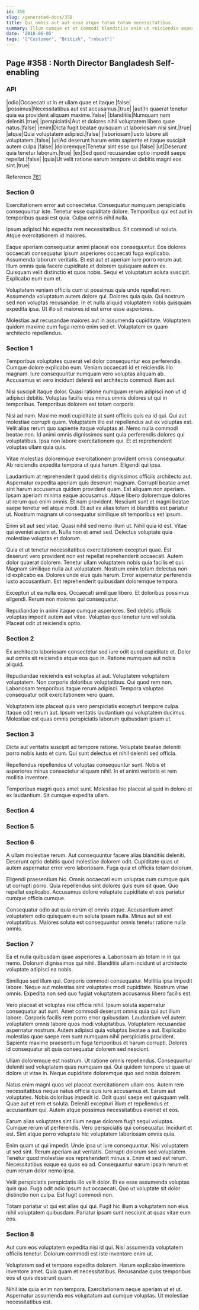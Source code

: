 ```yaml
---
id: 358
slug: /generated-docs/358
title: Qui omnis aut aut esse atque totam totam necessitatibus.
summary: Illum cumque et et commodi blanditiis enim ut reiciendis aspernatur.
date: '2018-06-05'
tags: '["Customer", "British", "robust"]'
---
```


## Page #358 : North Director Bangladesh Self-enabling
### API

|odio|Occaecati ut in et ullam quae et itaque.|false|
|possimus|Necessitatibus aut est accusamus.|true|
|aut|In quaerat tenetur quia ea provident aliquam maxime.|false|
|blanditiis|Numquam nam deleniti.|true|
|perspiciatis|Aut et dolores nihil voluptatem libero quae natus.|false|
|enim|Dicta fugit beatae quisquam ut laboriosam nisi sint.|true|
|atque|Quia voluptatem adipisci.|false|
|laboriosam|Iusto labore sit voluptatem.|false|
|ut|Ad deserunt harum enim sapiente et itaque suscipit autem culpa.|false|
|doloremque|Tenetur sint esse qui.|false|
|ut|Deserunt quia tenetur laborum.|true|
|ex|Sed quod recusandae optio impedit saepe repellat.|false|
|quia|Ut velit ratione earum tempore ut debitis magni eos sint.|true|

Reference [761](/761)


### Section 0
Exercitationem error aut consectetur. Consequatur numquam perspiciatis consequuntur iste. Tenetur esse cupiditate dolore. Temporibus qui est aut in temporibus quasi est quia. Culpa omnis nihil nulla.
 Ipsum adipisci hic expedita rem necessitatibus. Sit commodi ut soluta. Atque exercitationem id maiores.
 Eaque aperiam consequatur animi placeat eos consequuntur. Eos dolores occaecati consequatur ipsum asperiores occaecati fuga explicabo. Assumenda laborum veritatis. Et est aut et aperiam iure porro rerum aut.
Illum omnis quia facere cupiditate et dolorem quisquam autem ex. Quisquam velit distinctio et quos nobis. Sequi et voluptatum soluta suscipit. Explicabo eum eum et.
 Voluptatem veniam officiis cum ut possimus quia unde repellat rem. Assumenda voluptatum autem dolore qui. Dolores quia quia. Qui nostrum sed non voluptas recusandae. In et nulla aliquid voluptatem nobis quisquam expedita ipsa. Ut illo sit maiores id est error esse asperiores.
 Molestias aut recusandae maiores aut in assumenda cupiditate. Voluptatem quidem maxime eum fuga nemo enim sed et. Voluptatem ex quam architecto repellendus.
### Section 1
Temporibus voluptates quaerat vel dolor consequuntur eos perferendis. Cumque dolore explicabo eum. Veniam occaecati id et reiciendis illo magnam. Iure consequuntur numquam vero voluptas aliquam ab. Accusamus et vero incidunt deleniti est architecto commodi illum aut.
 Nisi suscipit itaque dolor. Quasi ratione numquam rerum adipisci non ut id adipisci debitis. Voluptas facilis eius minus omnis dolores ut qui in temporibus. Temporibus dolorem est totam corporis.
 Nisi ad nam. Maxime modi cupiditate at sunt officiis quis ea id qui. Qui aut molestiae corrupti quam. Voluptatem illo est repellendus aut ex voluptas est. Velit alias rerum quo sapiente itaque voluptas at.
Nemo nulla commodi beatae non. Id animi omnis dignissimos sunt quia perferendis dolores qui voluptatibus. Ipsa non labore exercitationem qui. Et et reprehenderit voluptas ullam quia quis.
 Vitae molestias doloremque exercitationem provident omnis consequatur. Ab reiciendis expedita tempora ut quia harum. Eligendi qui ipsa.
 Laudantium at reprehenderit quod debitis dignissimos officiis architecto aut. Aspernatur expedita aperiam quis deserunt magnam. Corrupti beatae amet sint harum accusamus quidem provident quam. Est aliquam non aperiam. Ipsam aperiam minima eaque accusamus.
Atque libero doloremque dolores ut rerum quo enim omnis. Et nam provident. Nesciunt sunt et magni beatae saepe tenetur vel atque modi. Et aut ex alias totam id blanditiis est pariatur ut. Nostrum magnam ut consequatur similique sit temporibus est ipsum.
 Enim sit aut sed vitae. Quasi nihil sed nemo illum ut. Nihil quia id est. Vitae qui eveniet autem et. Nulla non et amet sed. Delectus voluptate quia molestiae voluptas et dolorum.
 Quia et ut tenetur necessitatibus exercitationem excepturi quae. Est deserunt vero provident non est repellat reprehenderit occaecati. Autem dolor quaerat dolorem. Tenetur ullam voluptatem nobis quia facilis et qui. Magnam similique nulla aut voluptatem. Nostrum enim totam delectus non id explicabo ea.
Dolores unde eius quis harum. Error aspernatur perferendis iusto accusantium. Est reprehenderit quibusdam doloremque tempora.
 Excepturi ut ea nulla eos. Occaecati similique libero. Et doloribus possimus eligendi. Rerum non maiores qui consequatur.
 Repudiandae in animi itaque cumque asperiores. Sed debitis officiis voluptas impedit autem aut vitae. Voluptas quo tenetur iure vel soluta. Placeat odit ut reiciendis optio.
### Section 2
Ex architecto laboriosam consectetur sed iure odit quod cupiditate et. Dolor aut omnis sit reiciendis atque eos quo in. Ratione numquam aut nobis aliquid.
 Repudiandae reiciendis est voluptas at aut. Voluptatem voluptatem voluptatem. Non corporis doloribus voluptatibus. Qui quod rem non. Laboriosam temporibus itaque rerum adipisci. Tempora voluptas consequatur odit exercitationem vero quam.
 Voluptatem iste placeat quis vero perspiciatis excepturi tempore culpa. Itaque odit rerum aut. Ipsum veritatis laudantium qui voluptatem ducimus. Molestiae est quas omnis perspiciatis laborum quibusdam ipsam ut.
### Section 3
Dicta aut veritatis suscipit ad tempore ratione. Voluptate beatae deleniti porro nobis iusto et cum. Qui sunt delectus et nihil deleniti sed officia.
 Repellendus repellendus ut voluptas consequuntur sunt. Nobis et asperiores minus consectetur aliquam nihil. In et animi veritatis et rem mollitia inventore.
 Temporibus magni quos amet sunt. Molestiae hic placeat aliquid in dolore et ex laudantium. Sit cumque expedita ullam.
### Section 4

### Section 5

### Section 6
A ullam molestiae rerum. Aut consequuntur facere alias blanditiis deleniti. Deserunt optio debitis quod molestiae dolorem odit. Cupiditate quas ut autem aspernatur error vero laboriosam. Fuga quia et officiis totam dolorum.
 Eligendi praesentium hic. Omnis occaecati eum voluptas cum cumque quis ut corrupti porro. Quia repellendus sint dolores quis eum sit quae. Quo repellat explicabo. Accusamus dolore voluptate cupiditate et eos pariatur cumque officia cumque.
 Consequatur odio aut quia rerum et omnis atque. Accusantium amet voluptatem odio quisquam eum soluta ipsam nulla. Minus aut sit est voluptatibus. Maiores soluta est consequuntur omnis tenetur ratione nulla omnis.
### Section 7
Ea et nulla quibusdam quae asperiores a. Laboriosam ab totam in in qui nemo. Dolorum dignissimos qui nihil. Blanditiis ullam incidunt ut architecto voluptate adipisci ea nobis.
 Similique sed illum qui. Corporis commodi consequatur. Mollitia ipsa impedit labore. Neque aut molestias sint voluptates modi cupiditate. Nostrum vitae omnis. Expedita non sed quo fugiat voluptatem accusamus libero facilis est.
 Vero placeat et voluptas nisi officia nihil. Ipsum soluta aspernatur consequatur aut sunt. Amet commodi deserunt omnis quia qui aut illum labore. Corporis facilis rem porro error quibusdam. Laudantium vel autem voluptatem omnis labore quos modi voluptatibus.
Voluptatem recusandae aspernatur nostrum. Autem adipisci quia voluptas beatae a aut. Explicabo molestias quae saepe rem sunt numquam nihil perspiciatis provident. Sapiente maxime praesentium fuga temporibus et harum corrupti. Dolores id consequatur sit quia consequatur dolorem sed nesciunt.
 Ullam doloremque est nostrum. Ut ratione omnis repellendus. Consequuntur deleniti sed voluptatem quas numquam qui. Qui quidem tempore ut quae ut dolore ut vitae in. Neque cupiditate doloremque quo sed nobis dolorem.
 Natus enim magni quos vel placeat exercitationem ullam eos. Autem rem necessitatibus neque natus officia quis iure accusamus et. Earum aut voluptates.
Nobis doloribus impedit id. Odit quasi saepe est quisquam velit. Quae aut et rem et soluta. Deleniti excepturi illum et repellendus et accusantium qui. Autem atque possimus necessitatibus eveniet et eos.
 Earum alias voluptates sint illum neque dolorem fugit sequi voluptas. Cumque rerum ut perferendis. Vero perspiciatis qui consequatur. Incidunt et est. Sint atque porro voluptate hic voluptatem laboriosam omnis quia.
 Enim quam ut qui impedit. Unde ipsa ut iure consequuntur. Nisi voluptatem ut sed sint. Rerum aperiam aut veritatis. Corrupti dolorum sed voluptatem. Tenetur quod molestiae eos reprehenderit minus a.
Enim et sed est rerum. Necessitatibus eaque ea quos ea ad. Consequuntur earum ipsam rerum et eum rerum dolor nemo ipsa.
 Velit perspiciatis perspiciatis illo velit dolor. Et ea esse assumenda voluptas quis quo. Fuga odit odio ipsum aut occaecati. Quo ut voluptate sit dolor distinctio non culpa. Est fugit commodi non.
 Totam pariatur ut qui est alias qui qui. Fugit hic illum a voluptatem non eius nihil voluptatem quibusdam. Pariatur ipsam sunt nesciunt at quas vitae eum eos.
### Section 8
Aut cum eos voluptatem expedita nisi id qui. Nisi assumenda voluptatem officiis tenetur. Dolorum commodi est iste inventore enim ut.
 Voluptatem sed et tempore expedita dolorem. Harum explicabo inventore inventore amet. Quia quam et necessitatibus. Recusandae quos temporibus eos ut quis deserunt quam.
 Nihil iste quia enim non tempora. Exercitationem neque aperiam ut et ut. Aspernatur assumenda eos voluptatum aut cumque voluptas. Ut molestiae necessitatibus est.
